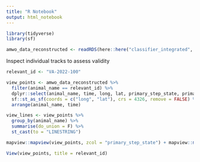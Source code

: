 ```yaml
---
title: "R Notebook"
output: html_notebook
---
```


```r
library(tidyverse)
library(sf)

amwo_data_reconstructed <- readRDS(here::here("classifier_integrated", "fac_primary_state_delineation.rds"))
```

Inspect individual tracks to assess validity
```r
relevant_id <- "VA-2022-100"

view_points <- amwo_data_reconstructed %>%
  filter(animal_name == relevant_id) %>% 
  dplyr::select(animal_name, time, long, lat, primary_step_state, primary_point_state, event_id) %>%
  sf::st_as_sf(coords = c("long", "lat"), crs = 4326, remove = FALSE) %>%
  arrange(animal_name, time)

view_lines <- view_points %>%
  group_by(animal_name) %>%
  summarise(do_union = F) %>%
  st_cast(to = "LINESTRING")

mapview::mapview(view_points, zcol = "primary_step_state") + mapview::mapview(view_lines)
```


```r
View(view_points, title = relevant_id)
```


